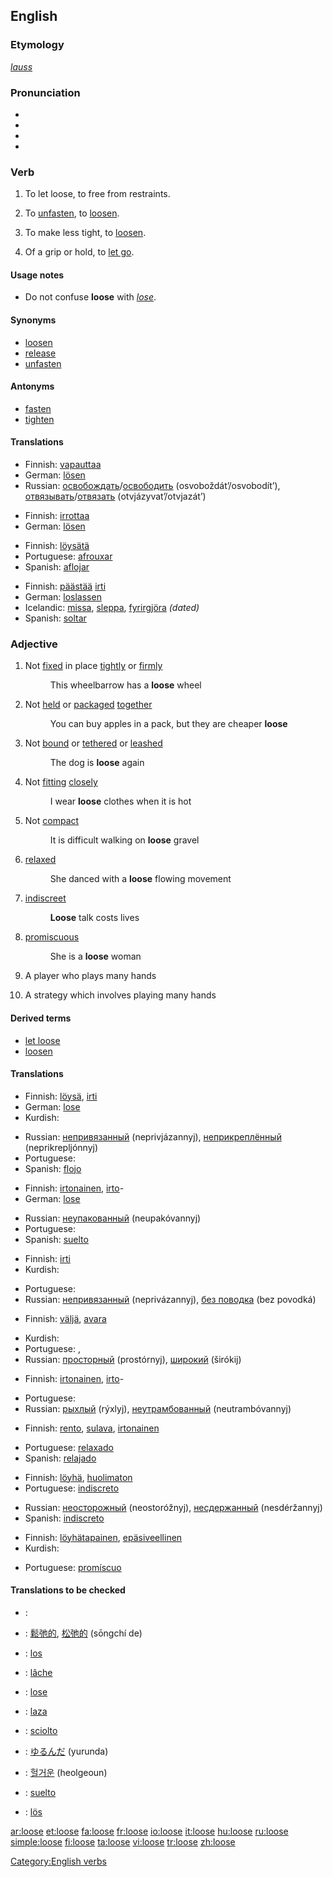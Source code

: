 {{wikipedia|dab=loose}}
==English==

===Etymology===
{{ON.}} ''[[lauss]]''

===Pronunciation===
*{{AHD|/loo͞s/}}
*{{IPA|/luːs/}}
*{{SAMPA|/lu:s/}}
*{{audio|en-us-loose.ogg|Audio (US)}}

===Verb===
{{en-verb|looses|loosing|loosed}}

# {{transitive}} To let loose, to free from restraints.
# {{transitive}} To [[unfasten]], to [[loosen]].
# {{transitive}} To make less tight, to [[loosen]].
# {{intransitive}} Of a grip or hold, to [[let go]].

====Usage notes====
*Do not confuse '''loose''' with ''[[lose]]''.

====Synonyms====
*[[loosen]]
*[[release]]
*[[unfasten]]

====Antonyms====
*[[fasten]]
*[[tighten]]

====Translations====
{{trans-top|to let loose}}
*Finnish: [[vapauttaa]]
*German: [[lösen]]
*Russian: [[освобождать]]/[[освободить]] (osvoboždát’/osvobodít’), [[отвязывать]]/[[отвязать]] (otvjázyvat’/otvjazát’)
{{trans-bottom}}

{{trans-top|to unfasten}}
*Finnish: [[irrottaa]]
*German: [[lösen]]
{{trans-bottom}}

{{trans-top|to make less tight}}
*Finnish: [[löysätä]]
*Portuguese: [[afrouxar]]
*Spanish: [[aflojar]]
{{trans-bottom}}

{{trans-top|to let go}}
*Finnish: [[päästää]] [[irti]]
*German: [[loslassen]]
*Icelandic: [[missa]], [[sleppa]], [[fyrirgjöra]] ''(dated)''
*Spanish: [[soltar]]
{{trans-bottom}}

===Adjective===
{{en-adj|loos|er}}

# Not [[fixed]] in place [[tightly]] or [[firmly]]
#: This wheelbarrow has a '''loose''' wheel
# Not [[held]] or [[packaged]] [[together]]
#: You can buy apples in a pack, but they are cheaper '''loose'''
# Not [[bound]] or [[tethered]] or [[leashed]]
#: The dog is '''loose''' again
# Not [[fitting]] [[closely]]
#: I wear '''loose''' clothes when it is hot
# Not [[compact]]
#: It is difficult walking on '''loose''' gravel
# [[relaxed]]
#: She danced with a '''loose''' flowing movement
# [[indiscreet]]
#: '''Loose''' talk costs lives
# {{dated}} [[promiscuous]]
#: She is a '''loose''' woman
# {{poker}} A player who plays many hands
# {{poker}} A strategy which involves playing many hands

====Derived terms====
*[[let loose]]
*[[loosen]]

====Translations====
{{trans-top|not fixed tightly}}
*Finnish: [[löysä]], [[irti]]
*German: [[lose]]
*Kurdish: {{KUchar|[[شل]]}}
{{trans-mid}}
*Russian: [[непривязанный]] (neprivjázannyj), [[неприкреплённый]] (neprikrepljónnyj)
*Portuguese: {{t|pt|frouxo|m}}
*Spanish: [[flojo]]
{{trans-bottom}}

{{trans-top|not packaged}}
*Finnish: [[irtonainen]], [[irto]]-
*German: [[lose]]
{{trans-mid}}
*Russian: [[неупакованный]] (neupakóvannyj)
*Portuguese: {{t|pt|desembalado|m}}
*Spanish: [[suelto]]
{{trans-bottom}}

{{trans-top|not leashed}}
*Finnish: [[irti]]
*Kurdish: {{KUchar|[[به‌ره‌ڵا]]}}
{{trans-mid}}
*Portuguese: {{t|pt|solto|m}}
*Russian: [[непривязанный]] (neprivázannyj), [[без поводка]] (bez povodká)
{{trans-bottom}}

{{trans-top|not fitting tightly}}
*Finnish: [[väljä]], [[avara]]
{{trans-mid}}
*Kurdish: {{KUchar|[[شل]]}}
*Portuguese: {{t|pt|frouxo|m}}, {{t|pt|largo|m}}
*Russian: [[просторный]] (prostórnyj), [[широкий]] (širókij)
{{trans-bottom}}

{{trans-top|not compact}}
*Finnish: [[irtonainen]], [[irto]]-
{{trans-mid}}
*Portuguese: {{t|pt|solto|m}}
*Russian: [[рыхлый]] (rýxlyj), [[неутрамбованный]] (neutrambóvannyj)
{{trans-bottom}}

{{trans-top|relaxed}}
*Finnish: [[rento]], [[sulava]], [[irtonainen]]
{{trans-mid}}
*Portuguese: [[relaxado]]
*Spanish: [[relajado]]
{{trans-bottom}}

{{trans-top|indiscreet}}
*Finnish: [[löyhä]], [[huolimaton]]
*Portuguese: [[indiscreto]]
{{trans-mid}}
*Russian: [[неосторожный]] (neostoróžnyj), [[несдержанный]] (nesdéržannyj)
*Spanish: [[indiscreto]]
{{trans-bottom}}

{{trans-top|promiscuous}}
*Finnish: [[löyhätapainen]], [[epäsiveellinen]]
*Kurdish: {{KUchar|[[سووک]]}}
{{trans-mid}}
*Portuguese: [[promíscuo]]
{{trans-bottom}}

====Translations to be checked====
{{checktrans}}
{{trans-top|translations to be categorized}}
*{{ttbc|Arabic}}: {{ARchar|[[فضفاض]]}} {{IPAchar|(faɖfáɖ)}}
*{{ttbc|Chinese}}: [[鬆弛的]], [[松弛的]] (sōngchí de)
*{{ttbc|Dutch}}: [[los#Dutch|los]]
*{{ttbc|French}}: [[lâche]]
*{{ttbc|German}}: [[lose#German|lose]]
*{{ttbc|Hungarian}}: [[laza]]
{{trans-mid}}
*{{ttbc|Italian}}: [[sciolto#Italian|sciolto]]
*{{ttbc|Japanese}}: [[ゆるんだ]] (yurunda)
*{{ttbc|Korean}}: [[헐거운]] (heolgeoun)
*{{ttbc|Spanish}}: [[suelto]]
*{{ttbc|Swedish}}: [[lös]]
{{trans-bottom}}

[[Category:English verbs]]

[[ar:loose]]
[[et:loose]]
[[fa:loose]]
[[fr:loose]]
[[io:loose]]
[[it:loose]]
[[hu:loose]]
[[ru:loose]]
[[simple:loose]]
[[fi:loose]]
[[ta:loose]]
[[vi:loose]]
[[tr:loose]]
[[zh:loose]]